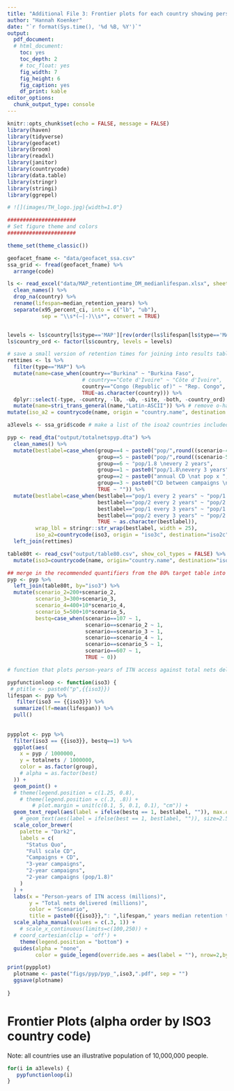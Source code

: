 ```yaml
---
title: "Additional File 3: Frontier plots for each country showing person-years of ITN access vs total nets required"
author: "Hannah Koenker"
date: "`r format(Sys.time(), '%d %B, %Y')`"
output:
  pdf_document:
  # html_document:
    toc: yes
    toc_depth: 2
    # toc_float: yes
    fig_width: 7
    fig_height: 6
    fig_caption: yes
    df_print: kable
editor_options:
  chunk_output_type: console
---
```


```r
knitr::opts_chunk$set(echo = FALSE, message = FALSE)
library(haven)
library(tidyverse)
library(geofacet)
library(broom)
library(readxl)
library(janitor)
library(countrycode)
library(data.table)
library(stringr)
library(stringi)
library(ggrepel)

# ![](images/TH_logo.jpg){width=1.0"}

######################
# Set figure theme and colors
######################

theme_set(theme_classic())

```


```r
geofacet_fname <- "data/geofacet_ssa.csv"
ssa_grid <- fread(geofacet_fname) %>% 
  arrange(code)
```

```r
ls <- read_excel("data/MAP_retentiontime_DM_medianlifespan.xlsx", sheet="Sheet1") %>%
  clean_names() %>%
  drop_na(country) %>%
  rename(lifespan=median_retention_years) %>%
  separate(x95_percent_ci, into = c("lb", "ub"),
           sep = "\\s*(–|-)\\s*", convert = TRUE)


levels <- ls$country[ls$type=='MAP'][rev(order(ls$lifespan[ls$type=='MAP']))]
ls$country_ord <- factor(ls$country, levels = levels)

# save a small version of retention times for joining into results tables:
rettimes <- ls %>% 
  filter(type=="MAP") %>% 
  mutate(name=case_when(country=="Burkina" ~ "Burkina Faso",
                        # country=="Cote d'Ivoire" ~ "Côte d'Ivoire",
                        country=="Congo (Republic of)" ~ "Rep. Congo",
                        TRUE~as.character(country))) %>% 
  dplyr::select(-type, -country, -lb, -ub, -site, -both, -country_ord) %>% 
  mutate(name=stri_trans_general(name,"Latin-ASCII")) %>% # remove o-hat from Cote d'Ivoire
mutate(iso_a2 = countrycode(name, origin = "country.name", destination = "iso2c"))

a3levels <- ssa_grid$code # make a list of the isoa2 countries included in retention times for later
```

```r
pyp <- read_dta("output/totalnetspyp.dta") %>% 
  clean_names() %>% 
  mutate(bestlabel=case_when(group==4 ~ paste0("pop/",round((scenario-400)/10, digits=1), " \nevery 3 years"),
                             group==5 ~ paste0("pop/",round((scenario-500)/10, digits=1), " \nevery 2 years"),
                             group==6 ~ "pop/1.8 \nevery 2 years",
                             group==1 ~ paste0("pop/1.8\nevery 3 years"),
                             group==2 ~ paste0("annual CD \nat pop x ",(scenario-200),"%"),
                             group==3 ~ paste0("CD between campaigns \nat pop x ",(scenario-300),"%"),
                             TRUE ~ "")) %>% 
  mutate(bestlabel=case_when(bestlabel=="pop/1 every 2 years" ~ "pop/1.0 \nevery 2 years",
                             bestlabel=="pop/2 every 2 years" ~ "pop/2.0 \nevery 2 years",
                             bestlabel=="pop/1 every 3 years" ~ "pop/1.0 \nevery 3 years",
                             bestlabel=="pop/2 every 3 years" ~ "pop/2.0 \nevery 3 years",
                             TRUE ~ as.character(bestlabel)),
         wrap_lbl = stringr::str_wrap(bestlabel, width = 25),
         iso_a2=countrycode(iso3, origin = "iso3c", destination="iso2c")) %>% 
  left_join(rettimes)

table80t <- read_csv("output/table80.csv", show_col_types = FALSE) %>% 
  mutate(iso3=countrycode(name, origin="country.name", destination="iso3c"))

## merge in the recommended quantifiers from the 80% target table into the PYP df:
pyp <- pyp %>% 
  left_join(table80t, by="iso3") %>% 
  mutate(scenario_2=200+scenario_2,
         scenario_3=300+scenario_3,
         scenario_4=400+10*scenario_4,
         scenario_5=500+10*scenario_5,
         bestq=case_when(scenario==107 ~ 1,
                         scenario==scenario_2 ~ 1,
                         scenario==scenario_3 ~ 1,
                         scenario==scenario_4 ~ 1,
                         scenario==scenario_5 ~ 1,
                         scenario==607 ~ 1,
                         TRUE ~ 0))

```


```r
# function that plots person-years of ITN access against total nets delivered for each country; showing only the points within each distribution strategy that provide the maximum PYP, for readability

pypfunctionloop <- function(iso3) {
 # ptitle <- paste0("p",{{iso3}})
lifespan <- pyp %>% 
   filter(iso3 == {{iso3}}) %>% 
  summarize(lf=mean(lifespan)) %>% 
  pull()
  
            
pypplot <- pyp %>%
  filter(iso3 == {{iso3}}, bestq==1) %>%
  ggplot(aes(
    x = pyp / 1000000,
    y = totalnets / 1000000,
    color = as.factor(group),
    # alpha = as.factor(best)
  )) +
  geom_point() +
  # theme(legend.position = c(1.25, 0.8),
    # theme(legend.position = c(.3, .8)) +
        # plot.margin = unit(c(0.1, 5, 0.1, 0.1), "cm")) +
  geom_text_repel(aes(label = ifelse(bestq == 1, bestlabel, "")), max.overlaps=10, hjust=0, size=2.5) + #  force=3, xlim = c(0, 300)
    # geom_text(aes(label = ifelse(best == 1, bestlabel, "")), size=2.5, fontface="bold", hjust=-.1, vjust=-.2) +
  scale_color_brewer(
    palette = "Dark2",
    labels = c(
      "Status Quo",
      "Full scale CD",
      "Campaigns + CD",
      "3-year campaigns",
      "2-year campaigns",
      "2-year campaigns (pop/1.8)"
    )
  ) +
  labs(x = "Person-years of ITN access (millions)",
       y = "Total nets delivered (millions)",
       color = "Scenario",
       title = paste0({{iso3}},": ",lifespan," years median retention time")) +
  scale_alpha_manual(values = c(.3, 1)) +
    # scale_x_continuous(limits=c(100,250)) +
  # coord_cartesian(clip = 'off') +
    theme(legend.position = "bottom") +
  guides(alpha = "none",
         color = guide_legend(override.aes = aes(label = ""), nrow=2,byrow=TRUE))  ## remove the "a" from the marker in legend

print(pypplot)
  plotname <- paste("figs/pyp/pyp_",iso3,".pdf", sep = "")
  ggsave(plotname)
  
}

```

# Frontier Plots (alpha order by ISO3 country code)

Note: all countries use an illustrative population of 10,000,000 people.

```r
for(i in a3levels) {
   pypfunctionloop(i)
}
```

